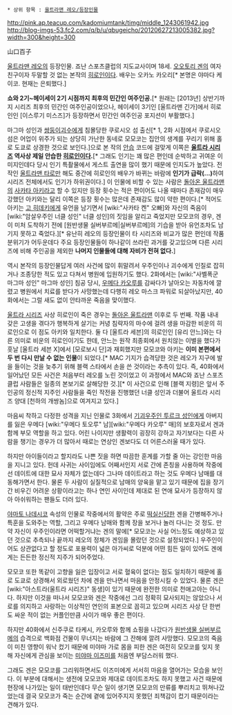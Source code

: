  * 상위 항목 : [[울트라맨 레오/등장인물]]

http://pink.ap.teacup.com/kadomiumtank/timg/middle_1243061942.jpg
http://blog-imgs-53.fc2.com/q/b/u/qbugeicho/20120627213005382.jpg?width=300&height=300

山口百子

[[울트라맨 레오]]의 등장인물. 죠난 스포츠클럽의 지도교사이며 18세. [[오오토리 겐]]의 여자친구이자 두말할 것 없는 본작의 [[히로인]]이다. 배우는 오카노 카오리[* 본명은 야마다 케이코. 현재는 은퇴했다.]

'''쇼와 2기~헤이세이 2기 시점까지 최후의 민간인 여주인공.'''[* 원래는 [2013년] 상반기까지 시리즈 최후의 민간인 여주인공이었으나, 헤이세이 3기인 [울트라맨 긴가]에서 히로인인 [이스루기 미스즈]가 등장하면서 민간인 여주인공 포지션이 부활했다.]

마그마 성인과 [[쌍둥이괴수]]에게 침몰당한 쿠로시오 섬 출신[* 1, 2화 시점에서 쿠로시오 섬은 어업이 위주가 되는 상당히 가난한 동네로 모모코는 집안의 생계를 꾸리기 위해 홀로 도쿄로 상경한 것으로 보인다.]으로 본 작의 [[안습]] 코드에 걸맞게 이쪽은 '''[[울트라 시리즈]] 역사상 제일 안습한 [[히로인]]이다.'''[* 그래도 인기는 꽤 많은 편인데 순박하고 귀여운 이미지인데다 당시 인기 특촬물에서 게스트 출연을 많이 했기 때문에 인지도가 높았다. 전작인 [[울트라맨 타로]]만 해도 중간에 히로인의 배우가 바뀌는 바람에 '''인기가 급락(...)'''하여 시리즈 전체에서도 인기가 하위권이다.] 이 인물에 비할 수 있는 사람은 [[돌아온 울트라맨]]의 [[사카타 아키]]라고 할 수 있지만 등장 횟수는 적은 편이어도 나올 때마다 존재감이 매우 강했던 아키와는 달리 이쪽은 등장 횟수는 많은데 존재감도 많이 약한 편이다.[* 적어도 아키는 [[고 히데키]]에게 유언을 남기면서 [wiki:"사카타 켄" 오빠]와 자신의 죽음이 [wiki:"암살우주인 너클 성인" 너클 성인]의 짓임을 알리고 죽었지만 모모코의 경우, 겐이 미처 도착하기 전에 [원반생물 실버부르메|실버부르메]의 기습을 받아 유언조차도 남기지 못하고 죽었다.][* 유난히 레오의 등장인물이 타 시리즈와 비교가 많은 편인데 작품 분위기가 어두운데다 주요 등장인물들이 하나같이 쓰라린 과거를 갖고있으며 다른 시리즈에 비해 주인공을 제외한 '''나머지 인물들에 대해 자비가 전혀 없다.'''] 

역시 본작의 등장인물답게 여러 사건에 많이 휘말려서 우주인이나 괴수에게 인질로 잡히거나 조종당한 적도 있고 다쳐서 병원에 입원하기도 했다. 2화에서는 [wiki:"사벨폭군 마그마 성인" 마그마 성인] 침공 당시, [[우메다 카오루]]를 감싸다가 날아오는 자동차에 깔렸고 병원에서 치료를 받다가 사망했는데 다행히 레오 마스크 파워로 되살아났지만, 40화에서는 그럴 새도 없이 안타까운 죽음을 맞이했다. 

[[울트라 시리즈]] 사상 히로인이 죽은 경우는 [[돌아온 울트라맨]] 이후로 두 번째. 작품 내내 갖은 고생을 겪다가 행복하게 살기는 커녕 침략자의 마수에 걸려 생을 마감한 비운의 히로인으로 이 점도 아키와 일치한다. 둘 다 [울트라 세븐]의 히로인인 [유리 안느]와는 다른 의미로 비운의 히로인이기도 한데, 안느는 원작 최종회에서 원치않는 이별을 했다가 훗날 [울트라 세븐 X]에서 [모로보시 단]과 재회했지만 모모코와 아키는 '''이미 본편에서 두 번 다시 만날 수 없는 인물'''이 되었다.[* MAC 기지가 습격당한 것은 레오가 지구에 발을 들이는 것을 늦추기 위해 블랙 스타에서 손을 쓴 것이라는 추측이 있다. 즉, 40화에서 일어났던 모든 사건은 처음부터 레오를 노린 것이었고 이 과정에서 MAC와 죠난 스포츠 클럽 사람들은 일종의 본보기로 살해당한 것.][* 이 사건으로 인해 [블랙 지령]은 앞서 주인공의 정신적 지주인 사람들을 죽인 작전을 진행했던 너클 성인과 더불어 울트라 시리즈 양대 [천하의 개쌍놈]으로 여겨지고 있다.]

마음씨 착하고 다정한 성격을 지닌 인물로 3화에서 [[기괴우주인 투르크 성인]]에게 아버지를 잃은 우메다 [wiki:"우메다 토오루" 남][wiki:"우메다 카오루" 매]의 보호자로서 겐과 함께 부모 역할을 하고 있다. 어린 나이지만 생활력이 굉장히 강하고 자기보다는 다른 사람을 챙기는 경우가 더 많아서 때로는 연상인 겐보다도 더 어른스러울 때가 있다. 

하지만 아이들이라고 할지라도 나쁜 짓을 하면 따끔한 훈계를 가할 줄 아는 강인한 마음을 지니고 있다. 헌데 사귀는 사이임에도 어째서인지 서로 간에 존칭을 사용하며 작중에선 데이트에 대한 묘사 자체가 없는데다 그나마 데이트라고 하는 것도 우메다 남매를 대동해가면서 한다. 물론 두 사람이 실질적으로 남매의 양육을 맡고 있기 때문에 집을 장기간 비우긴 어려운 상황이라고는 하나 연인 사이인데 제대로 된 연애 묘사가 등장하지 않아 아쉬워하는 팬들도 더러 있다.

[[야마토 나데시코]] 속성의 인물로 작중에서의 활약은 주로 [[떡실신]]당한 겐을 간병해주거나 특훈을 도와주는 역할, 그리고 우메다 남매와 함께 장을 보거나 놀러 다니는 것 정도. 만약 자신이 우주인이라면 어떡할거냐는 겐의 말에[* 모모코는 사실 어느정도 예상하고 있던 것으로 추측되나 끝까지 레오의 정체가 겐임을 몰랐던 것으로 설정되었다.] 우주인이어도 상관없다고 할 정도로 포용력이 넓은 아가씨로 덕분에 어떤 힘든 일이 있어도 겐에게는 든든한 정신적 지주가 되어주었다. 

모모코 또한 똑같이 고향을 잃은 입장이고 서로 혈육이 없다는 점도 일치하기 때문에 홀로 도쿄로 상경해서 외로웠던 차에 겐을 만나면서 마음을 안정시킬 수 있었다. 물론 겐은 [wiki:"아스트라(울트라 시리즈)" 동생]이 있기 때문에 완전한 의미로 천애고아는 아니다. 하지만 이것을 떠나서 모모코와 겐은 작중에선 그리 정확히 묘사되지는 않았으나 서로를 의지하고 사랑하는 이상적인 연인의 표본으로 꼽히고 있으며 시리즈 사상 단 한번도 싸운 적이 없는 커플인만큼 사이가 매우 좋은 편이다.

하지만 40화에서 신주쿠로 타케시, 카오루와 함께 쇼핑을 나갔다가 [[원반생물 실버부르메]]의 습격으로 백화점 건물이 무너지는 바람에 그 잔해에 깔려 사망했다. 모모코의 죽음이 미친 영향이 워낙 컸기 때문에 미야마 가로 몸을 피한 겐은 여전히 모모코를 잊지 못해 자신에게 관심을 보이는 [[미야마 이즈미]]를 처음엔 부담스러워 했다.

그래도 겐은 모모코를 그리워하면서도 이즈미에게 서서히 마음을 열어가는 모습을 보인다. 이 부분에 대해서는 생전에 모모코와 제대로 데이트조차도 하지 못했고 사건 때문에 현장에 나가있는 일이 태반인데다 무슨 일이 생기면 모모코의 만류를 뿌리치고 뛰쳐나갔었는데 결국 모모코가 죽는 순간에 곁에 있어주지지 못했던 죄책감이 컸기 때문이라는 견해가 있다.
